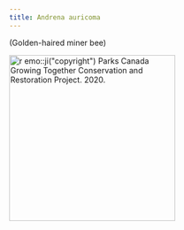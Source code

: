 ```yaml
---
title: Andrena auricoma
---
```

(Golden-haired miner bee)

[![`r emo::ji("copyright")` Parks Canada Growing Together Conservation and Restoration Project. 2020.](https://inaturalist-open-data.s3.amazonaws.com/photos/75041482/medium.jpg){height=300}](https://inaturalist.ca/photos/75041482)

